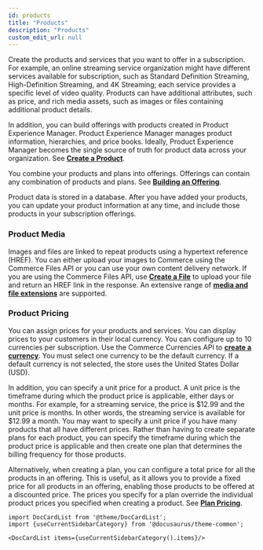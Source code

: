 ```yaml
---
id: products
title: "Products"
description: "Products"
custom_edit_url: null
---
```




Create the products and services that you want to offer in a subscription. For example, an online streaming service organization might have different services available for subscription, such as Standard Definition Streaming, High-Definition Streaming, and 4K Streaming; each service provides a specific level of video quality. 
Products can have additional attributes, such as price, and rich media assets, such as images or files containing additional product details.

 In addition, you can build offerings with products created in Product Experience Manager. Product Experience Manager manages product information, hierarchies, and price books. Ideally, Product Experience Manager becomes the single source of truth for product data across your organization. See [**Create a Product**](https://elasticpath.dev/docs/pxm/products/ep-pxm-products-api/create-a-product).

You combine your products and plans into offerings. Offerings can contain any combination of products and plans. See [**Building an Offering**](#tag/Offerings/operation/BuildOffering).

Product data is stored in a database. After you have added your products, you can update your product information at any time, and include those products in your subscription offerings.

### Product Media
Images and files are linked to repeat products using a hypertext reference (HREF). You can either upload your images to Commerce using the Commerce Files API or you can use your own content delivery network. If you are using the Commerce Files API, use [**Create a File**](https://elasticpath.dev/docs/pxm/products/product-assets/create-a-file) to upload your file and return an HREF link in the response.
An extensive range of [**media and file extensions**](https://elasticpath.dev/docs/pxm/products/product-assets/files-overview) are supported.

### Product Pricing
You can assign prices for your products and services. You can display prices to your customers in their local currency. You can configure up to 10 currencies per subscription. Use the Commerce Currencies API to [**create a currency**](https://elasticpath.dev/docs/pxm/currencies/currencies-api/create-a-currency). You must select one currency to be the default currency. If a default currency is not selected, the store uses the United States Dollar (USD). 

In addition, you can specify a unit price for a product. A unit price is the timeframe during which the product price is applicable, either days or months. For example, for a streaming service, the price is $12.99 and the unit price is months. In other words, the streaming service is available for $12.99 a month. You may want to specify a unit price if you have many products that all have different prices. Rather than having to create separate plans for each product, you can specify the timeframe during which the product price is applicable and then create one plan that determines the billing frequency for those products.

Alternatively, when creating a plan, you can configure a total price for all the products in an offering. This is useful, as it allows you to provide a fixed price for all products in an offering, enabling those products to be offered at a discounted price. The prices you specify for a plan override the individual product prices you specified when creating a product. See [**Plan Pricing**](#plan-pricing).




```mdx-code-block
import DocCardList from '@theme/DocCardList';
import {useCurrentSidebarCategory} from '@docusaurus/theme-common';

<DocCardList items={useCurrentSidebarCategory().items}/>
```
      
